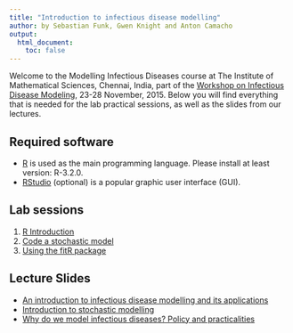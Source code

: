 ```yaml
---
title: "Introduction to infectious disease modelling"
author: by Sebastian Funk, Gwen Knight and Anton Camacho
output:
  html_document:
    toc: false  
---
```


Welcome to the Modelling Infectious Diseases course at The Institute of Mathematical Sciences, Chennai, India, part of the [Workshop on Infectious Disease Modeling](http://www.imsc.res.in/~sitabhra/meetings/infection15/), 23-28 November, 2015. Below you will find everything that is needed for the lab practical sessions, as well as the slides from our lectures.


## Required software
* [R](http://cran.r-project.org) is used as the main programming language. Please install at least version: R-3.2.0.
* [RStudio](http://www.rstudio.com/products/rstudio/download/) (optional) is a popular graphic user interface (GUI).

## Lab sessions

1. [R Introduction](intro_to_r_gk.html)
2. [Code a stochastic model](code_sto_model.html)
3. [Using the fitR package](using_fitR.html)

## Lecture Slides

* [An introduction to infectious disease modelling and its applications](intro_modelling_chennai.pdf)
* [Introduction to stochastic modelling](intro_sto_modelling.pdf)
* [Why do we model infectious diseases? Policy and practicalities](interventions.pptx)

